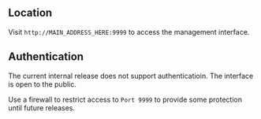 ## Location

Visit `http://MAIN_ADDRESS_HERE:9999` to access the management interface.

## Authentication

The current internal release does not support authenticatioin. The interface is open to the public.

Use a firewall to restrict access to `Port 9999` to provide some protection until future releases.